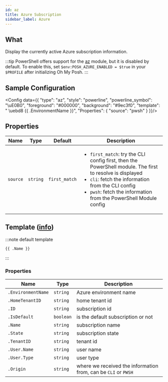 ```yaml
---
id: az
title: Azure Subscription
sidebar_label: Azure
---
```


## What

Display the currently active Azure subscription information.

:::tip
PowerShell offers support for the [az][az] module, but it is disabled by default.
To enable this, set `$env:POSH_AZURE_ENABLED = $true` in your `$PROFILE` after
initializing Oh My Posh.
:::

## Sample Configuration


<Config data={{
  "type": "az",
  "style": "powerline",
  "powerline_symbol": "\uE0B0",
  "foreground": "#000000",
  "background": "#9ec3f0",
  "template": " \uebd8 {{ .EnvironmentName }}",
  "Properties": {
    "source": "pwsh"
  }
}}/>

## Properties

| Name     | Type     | Default       | Description                                                                                                                                                                                                                                               |
| -------- | :------: | :-----------: | --------------------------------------------------------------------------------------------------------------------------------------------------------------------------------------------------------------------------------------------------------- |
| `source` | `string` | `first_match` | <ul><li>`first_match`: try the CLI config first, then the PowerShell module. The first to resolve is displayed</li><li>`cli`: fetch the information from the CLI config</li><li>`pwsh`: fetch the information from the PowerShell Module config</li></ul> |

## Template ([info][templates])

:::note default template

```template
{{ .Name }}
```

:::

### Properties

| Name               | Type      | Description                                                    |
| ------------------ | --------- | -------------------------------------------------------------- |
| `.EnvironmentName` | `string`  | Azure environment name                                         |
| `.HomeTenantID`    | `string`  | home tenant id                                                 |
| `.ID`              | `string`  | subscription id                                                |
| `.IsDefault`       | `boolean` | is the default subscription or not                             |
| `.Name`            | `string`  | subscription name                                              |
| `.State`           | `string`  | subscription state                                             |
| `.TenantID`        | `string`  | tenant id                                                      |
| `.User.Name`       | `string`  | user name                                                      |
| `.User.Type`       | `string`  | user type                                                      |
| `.Origin`          | `string`  | where we received the information from, can be `CLI` or `PWSH` |

[templates]: /docs/configuration/templates
[az]: https://www.powershellgallery.com/packages/Az
